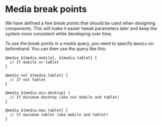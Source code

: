 
<Meta title="Design System|layout/Media break points" component={Container} />

# Media break points

We have defined a few break points that should be used when designing components. This will make it easier tweak parameters later and keep the system more consistent while developing over time.

To use the break points in a media query, you need to specify `@media` on beforehand. You can then use the query like this:

```less
@media ${media.mobile}, ${media.tablet} {
  // If mobile or tablet
}

@media not ${media.tablet} {
  // If not tablet
}

@media ${media.min.desktop} {
  // If minimum desktop (aka not mobile and tablet)
}

@media ${media.max.tablet} {
  // If maximum tablet (aka mobile and tablet)
}
```

<Preview>
  <Story name="all">
    <Container style={{ backgroundColor: '#ddd', margin: 'auto' }}>
      <h1 class="content" />
      <style
        dangerouslySetInnerHTML={{
          __html: `
        .content::before {
          content: "No matching media queries";
        }
        @media ${media.mobile} {
          .content::before {
            content: "Mobile [${breakPoints.minMobileWidth}, ${breakPoints.maxMobileWidth}]";
          }
        }
        @media ${media.tablet} {
          .content::before {
            content: "Tablet [${breakPoints.minTabletWidth}, ${breakPoints.maxTabletWidth}]";
          }
        }
        @media ${media.smallDesktop} {
          .content::before {
            content: "Small Desktop [${breakPoints.minDesktopWidth}, ${breakPoints.maxDesktopWidth}]";
          }
        }
        @media ${media.largeDesktop} {
          .content::before {
            content: "Large Desktop [${breakPoints.minLargeDesktopWidth}, ∞)";
          }
        }
      `,
        }}
      />
    </Container>
  </Story>
</Preview>

## List of all media queries available

| Media query              | Interval                   | Logic                                                                  |
| :----------------------- | :------------------------- | :--------------------------------------------------------------------- |
| **Precise**              |                            |                                                                        |
| `media.mobile`           | `[0, maxMobile]`           | Mobile only.                                                           |
| `media.tablet`           | `[minTablet, maxTablet]`   | Tablet only.                                                           |
| `media.desktop`          | `[minDesktop, ∞)`          | Desktop (both small and infinitly large).                              |
| `media.smallDesktop`     | `[minDesktop, maxDesktop]` | Only small desktop; not large desktop.                                 |
| `media.largeDesktop`     | `[minLargeDesktop, ∞)`     | Only large desktop; not small desktop.                                 |
| **Minimums**             |                            |                                                                        |
| `media.min.mobile`       | `[minMobile, ∞)`           | Minimum mobile. Currently it is minimum 0px which is always true.      |
| `media.min.tablet`       | `[minTablet, ∞)`           | Minimum tablet width. This excludes mobile.                            |
| `media.min.desktop`      | `[minDesktop, ∞)`          | Minimum desktop width. This excludes mobile and tablet.                |
| `media.min.smallDesktop` | `[minDesktop, ∞)`          | Minimum small desktop. This excludes mobile and tablet.                |
| `media.min.largeDesktop` | `[minLargeDesktop, ∞)`     | Minimum large desktop. This excludes mobile, tablet and small desktop. |
| **Maximums**             |                            |                                                                        |
| `media.max.mobile`       | `[0, maxMobile]`           | Maximum mobile => Excludes everything except mobile.                   |
| `media.max.tablet`       | `[0, maxTablet]`           | Maximum tablet width.                                                  |
| `media.max.desktop`      | `[0, ∞)`                   | Maximum desktop => Always true, as desktop has no limits.              |
| `media.max.smallDesktop` | `[0, maxDesktop]`          | Maximum small desktop width.                                           |
| `media.max.largeDesktop` | `[0, ∞)`                   | Maximum large desktop => Always true, as it has no limits.             |
